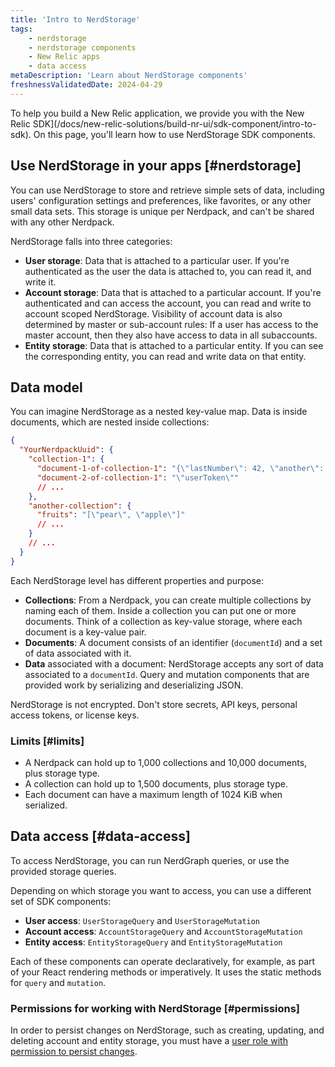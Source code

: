 ```yaml
---
title: 'Intro to NerdStorage'
tags:
    - nerdstorage
    - nerdstorage components
    - New Relic apps
    - data access
metaDescription: 'Learn about NerdStorage components'
freshnessValidatedDate: 2024-04-29
---
```


To help you build a New Relic application, we provide you with the New Relic SDK](/docs/new-relic-solutions/build-nr-ui/sdk-component/intro-to-sdk). On this page, you'll learn how to use NerdStorage SDK components.

## Use NerdStorage in your apps [#nerdstorage]

You can use NerdStorage to store and retrieve simple sets of data, including users' configuration settings and preferences, like favorites, or any other small data sets. This storage is unique per Nerdpack, and can't be shared with any other Nerdpack.

NerdStorage falls into three categories:

* **User storage**: Data that is attached to a particular user. If you're authenticated as the user the data is attached to, you can read it, and write it.
* **Account storage**: Data that is attached to a particular account. If you're authenticated and can access the account, you can read and write to account scoped NerdStorage. Visibility of account data is also determined by master or sub-account rules: If a user has access to the master account, then they also have access to data in all subaccounts.
* **Entity storage**: Data that is attached to a particular entity. If you can see the corresponding entity, you can read and write data on that entity.

## Data model

You can imagine NerdStorage as a nested key-value map. Data is inside documents, which are nested inside collections:

```json copy=false lineNumbers=false
{
  "YourNerdpackUuid": {
    "collection-1": {
      "document-1-of-collection-1": "{\"lastNumber\": 42, \"another\": [1]}",
      "document-2-of-collection-1": "\"userToken\""
      // ...
    },
    "another-collection": {
      "fruits": "[\"pear\", \"apple\"]"
      // ...
    }
    // ...
  }
}
```

Each NerdStorage level has different properties and purpose:

* **Collections**: From a Nerdpack, you can create multiple collections by naming each of them. Inside a collection you can put one or more documents. Think of a collection as key-value storage, where each document is a key-value pair.
* **Documents**: A document consists of an identifier (`documentId`) and a set of data associated with it.
* **Data** associated with a document: NerdStorage accepts any sort of data associated to a `documentId`. Query and mutation components that are provided work by serializing and deserializing JSON.

<Callout variant="caution">
  NerdStorage is not encrypted. Don't store secrets, API keys, personal access tokens, or license keys.
</Callout>

### Limits [#limits]

* A Nerdpack can hold up to 1,000 collections and 10,000 documents, plus storage type.
* A collection can hold up to 1,500 documents, plus storage type.
* Each document can have a maximum length of 1024 KiB when serialized.

## Data access [#data-access]

To access NerdStorage, you can run NerdGraph queries, or use the provided storage queries.

Depending on which storage you want to access, you can use a different set of SDK components:

* **User access**: `UserStorageQuery` and `UserStorageMutation`
* **Account access**: `AccountStorageQuery` and `AccountStorageMutation`
* **Entity access**: `EntityStorageQuery` and `EntityStorageMutation`

Each of these components can operate declaratively, for example, as part of your React rendering methods or imperatively. It uses the static methods for `query` and `mutation`.

### Permissions for working with NerdStorage [#permissions]

In order to persist changes on NerdStorage, such as creating, updating, and deleting account and entity storage, you must have a [user role with permission to persist changes](/docs/accounts/original-accounts-billing/original-users-roles/users-roles-original-user-model/).
